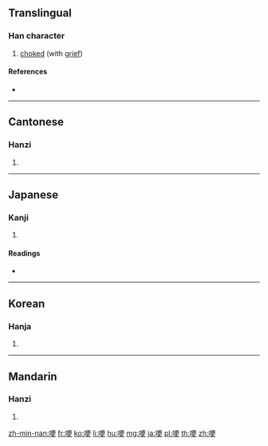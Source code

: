==Translingual==

===Han character===
{{Han char|rn=30|rad=口|as=07|sn=10|four=61046|canj=RMLK|ids=⿰口更}}

# [[choke]]d (with [[grief]])

====References====
* {{Han ref|kx=0191.150|dkj=03680|dj=0410.170|hdz=10626.090|uh=54FD|ud=21757|bh=AE43|bd=44611}}

----

==Cantonese==

===Hanzi===
{{yue-hanzi|jyut=[[ang2]], [[gang2]]|y=ang2, gang2}}

# {{defn|lang=yue|sort=口07}}

----

==Japanese==

===Kanji===
{{ja-kanji|grade=|rs=口07}}

# {{defn|lang=ja|sort=口07}}

====Readings====
* {{ja-readings|on=[[こう]] (kō)|kun=[[むせぶ]] (musebu)}}

----

==Korean==

===Hanja===
{{ko-hanja|hangeul=경|rv=gyeong|mr=kyŏng}}

# {{defn|lang=ko|sort=口07}}

----

==Mandarin==

===Hanzi===
{{cmn-hanzi|pin=[[gěng]] ([[geng3]]), [[kě]] ([[ke3]])|wg=keng<sup>3</sup>, k'o<sup>3</sup>}}

# {{defn|lang=cmn|sort=口07}}

[[zh-min-nan:哽]]
[[fr:哽]]
[[ko:哽]]
[[li:哽]]
[[hu:哽]]
[[mg:哽]]
[[ja:哽]]
[[pl:哽]]
[[th:哽]]
[[zh:哽]]